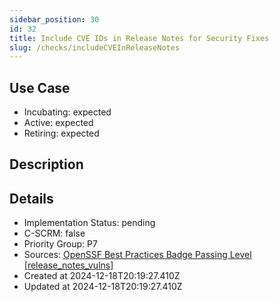 ```yaml
---
sidebar_position: 30
id: 32
title: Include CVE IDs in Release Notes for Security Fixes
slug: /checks/includeCVEInReleaseNotes
---
```


## Use Case
<!-- LEVELS:START -->
- Incubating: expected
- Active: expected
- Retiring: expected
<!-- LEVELS:END -->

<!-- DESCRIPTION:START -->
## Description
<!-- DESCRIPTION:END -->

<!-- DETAILS:START -->
## Details
- Implementation Status: pending
- C-SCRM: false
- Priority Group: P7
- Sources: [OpenSSF Best Practices Badge Passing Level [release_notes_vulns]](https://www.bestpractices.dev/en/criteria?details=true&rationale=true#0.release_notes_vulns)
- Created at 2024-12-18T20:19:27.410Z
- Updated at 2024-12-18T20:19:27.410Z
<!-- DETAILS:END -->
